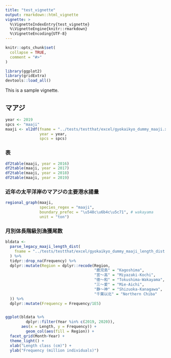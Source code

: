```yaml
---
title: "test_vignette"
output: rmarkdown::html_vignette
vignette: >
  %\VignetteIndexEntry{test_vignette}
  %\VignetteEngine{knitr::rmarkdown}
  %\VignetteEncoding{UTF-8}
---
```


```r
knitr::opts_chunk$set(
  collapse = TRUE,
  comment = "#>"
)
```

```r
library(ggplot2)
library(gridExtra)
devtools::load_all()
```

This is a sample vignette.

## マアジ

```r
year <- 2019
spcs <- "maaji"
maaji <- xl2df(fname = "../tests/testthat/excel/gyokaikyo_dummy_maaji.xlsx",
               year = year,
               spcs = spcs)
```

### 表
```r
df2table(maaji, year = 2016)
df2table(maaji, year = 2017)
df2table(maaji, year = 2018)
df2table(maaji, year = 2019)
```
### 近年の太平洋岸のマアジの主要港水揚量

```r
regional_graph(maaji,
               species_regex = "maaji",
               boundary_prefec = "\u548c\u6b4c\u5c71", # wakayama
               unit = "ton")

```

### 月別体長階級別漁獲尾数

```r
bldata <-
  parse_legacy_maaji_length_dist(
    fname = "../tests/testthat/excel/gyokaikyo_dummy_maaji_length_dist.xlsx"
  ) %>%
  tidyr::drop_na(Frequency) %>%
  dplyr::mutate(Region = dplyr::recode(Region,
                                       "鹿児島" = "Kagoshima",
                                       "宮～高" = "Miyazaki-Kochi",
                                       "徳～和" = "Tokushima-Wakayama",
                                       "三～愛" = "Mie-Aichi",
                                       "静～神" = "Shizuoka-Kanagawa",
                                       "千葉以北" = "Northern Chiba"
  )) %>%
  dplyr::mutate(Frequency = Frequency/1E5)


ggplot(bldata %>%
         dplyr::filter(Year %in% c(2019, 2020)),
       aes(x = Length, y = Frequency)) +
         geom_col(aes(fill = Region)) +
  facet_grid(Month~Year) +
  theme_light() +
  xlab("Length class (cm)") +
  ylab("Frequency (million individuals)")
       

```
